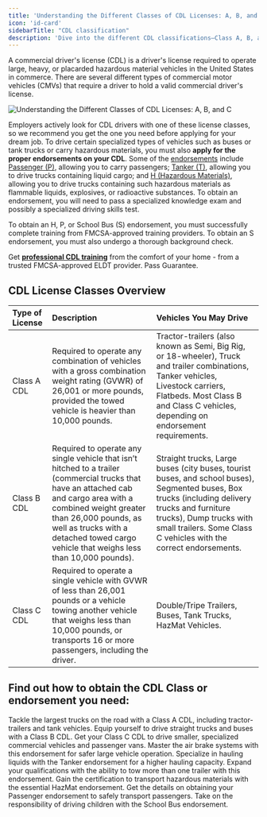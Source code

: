 ```yaml
---
title: 'Understanding the Different Classes of CDL Licenses: A, B, and C'
icon: 'id-card'
sidebarTitle: "CDL classification"
description: 'Dive into the different CDL classifications—Class A, B, and C—each tailored to specific vehicle sizes and types for various driving careers.'
---
```


A commercial driver's license (CDL) is a driver's license required to operate large, heavy, or placarded hazardous material vehicles in the United States in commerce. There are several different types of commercial motor vehicles (CMVs) that require a driver to hold a valid commercial driver's license.

<Frame>
  <img src="https://driving-tests.org/wp-content/uploads/2021/04/cdl-license-types.jpeg" alt="Understanding the Different Classes of CDL Licenses: A, B, and C"/>
</Frame>

Employers actively look for CDL drivers with one of these license classes, so we recommend you get the one you need before applying for your dream job. To drive certain specialized types of vehicles such as buses or tank trucks or carry hazardous materials, you must also **apply for the proper endorsements on your CDL**. Some of the [endorsements](/cdl/cdl-types/endorsements/introduction) include [Passenger (P)](/cdl/cdl-types/endorsements/passenger), allowing you to carry passengers; [Tanker (T)](/cdl/cdl-types/endorsements/tanker), allowing you to drive trucks containing liquid cargo; and [H (Hazardous Materials)](/cdl/cdl-types/endorsements/hazmat), allowing you to drive trucks containing such hazardous materials as flammable liquids, explosives, or radioactive substances. To obtain an endorsement, you will need to pass a specialized knowledge exam and possibly a specialized driving skills test. 

To obtain an H, P, or School Bus (S) endorsement, you must successfully complete training from FMCSA-approved training providers. To obtain an S endorsement, you must also undergo a thorough background check.

<Tip>Get [**professional CDL training**](https://driving-tests.org/cdl-premium/) from the comfort of your home - from a trusted FMCSA-approved ELDT provider. Pass Guarantee.</Tip>

## CDL License Classes Overview
| Type of License | Description | Vehicles You May Drive |
|:----------------|:-------------|:-----------------------|
| Class A CDL | Required to operate any combination of vehicles with a gross combination weight rating (GVWR) of 26,001 or more pounds, provided the towed vehicle is heavier than 10,000 pounds. | Tractor-trailers (also known as Semi, Big Rig, or 18-wheeler), Truck and trailer combinations, Tanker vehicles, Livestock carriers, Flatbeds. Most Class B and Class C vehicles, depending on endorsement requirements. |
| Class B CDL | Required to operate any single vehicle that isn’t hitched to a trailer (commercial trucks that have an attached cab and cargo area with a combined weight greater than 26,000 pounds, as well as trucks with a detached towed cargo vehicle that weighs less than 10,000 pounds). | Straight trucks, Large buses (city buses, tourist buses, and school buses), Segmented buses, Box trucks (including delivery trucks and furniture trucks), Dump trucks with small trailers. Some Class C vehicles with the correct endorsements. |
| Class C CDL | Required to operate a single vehicle with GVWR of less than 26,001 pounds or a vehicle towing another vehicle that weighs less than 10,000 pounds, or transports 16 or more passengers, including the driver. | Double/Tripe Trailers, Buses, Tank Trucks, HazMat Vehicles. |

## Find out how to obtain the CDL Class or endorsement you need:

<CardGroup cols={3}>
  <Card
    title="CDL Class A"
    icon="truck"
    href="/cdl/cdl-types/class-a-cdl"
  >
    Tackle the largest trucks on the road with a Class A CDL, including tractor-trailers and tank vehicles.
  </Card>
  <Card
    title="CDL Class B"
    icon="bus"
    href="/cdl/cdl-types/class-b-cdl"
  >
    Equip yourself to drive straight trucks and buses with a Class B CDL.
  </Card>
  <Card
    title="CDL Class C"
    icon="van-shuttle"
    href="/cdl/cdl-types/class-c-cdl"
  >
    Get your Class C CDL to drive smaller, specialized commercial vehicles and passenger vans.
  </Card>
  <Card
    title="Air Brakes Endorsement"
    icon="wind"
    href="/cdl/cdl-types/endorsements/air-brakes"
  >
    Master the air brake systems with this endorsement for safer large vehicle operation.
  </Card>
  <Card
    title="Tanker Endorsement"
    icon="gas-pump"
    href="/cdl/cdl-types/endorsements/tanker"
  >
    Specialize in hauling liquids with the Tanker endorsement for a higher hauling capacity.
  </Card>
  <Card
    title="Doubles/Triples Endorsement"
    icon="trailer"
    href="/cdl/cdl-types/endorsements/doubles-triples"
  >
    Expand your qualifications with the ability to tow more than one trailer with this endorsement.
  </Card>
  <Card
    title="HazMat Endorsement"
    icon="biohazard"
    href="/cdl/cdl-types/endorsements/hazmat"
  >
    Gain the certification to transport hazardous materials with the essential HazMat endorsement.
  </Card>
  <Card
    title="Passenger Endorsement"
    icon="users"
    href="/cdl/cdl-types/endorsements/passenger"
  >
    Get the details on obtaining your Passenger endorsement to safely transport passengers.
  </Card>
  <Card
    title="School Bus Endorsement"
    icon="school-bus"
    href="/cdl/cdl-types/endorsements/school-bus"
  >
    Take on the responsibility of driving children with the School Bus endorsement.
  </Card>
</CardGroup>

<Snippet file="cdl-premium.mdx" />

